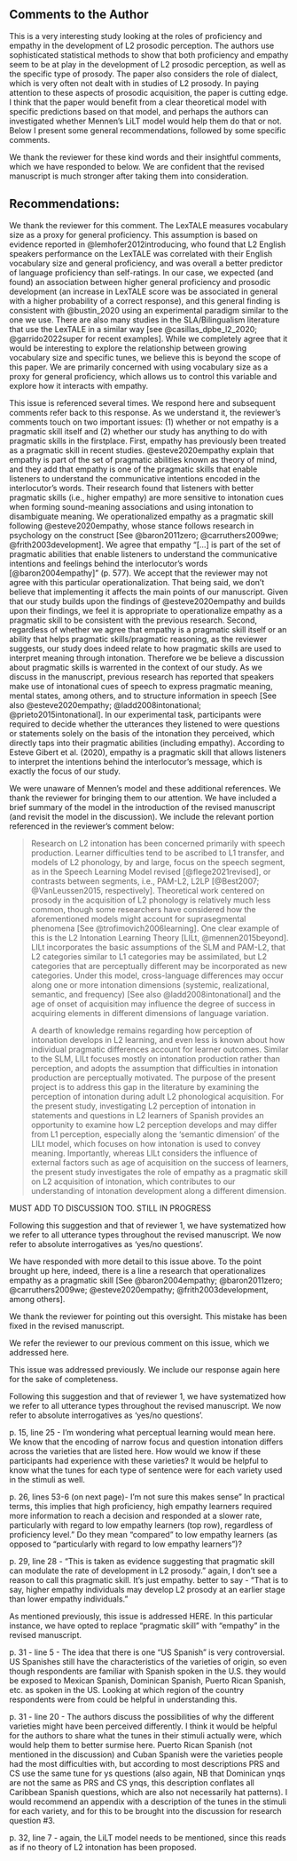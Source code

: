 ## Comments to the Author

\RC This is a very interesting study looking at the roles of proficiency and empathy in the development of L2 prosodic perception. The authors use sophisticated statistical methods to show that both proficiency and empathy seem to be at play in the development of L2 prosodic perception, as well as the specific type of prosody. The paper also considers the role of dialect, which is very often not dealt with in studies of L2 prosody. In paying attention to these aspects of prosodic acquisition, the paper is cutting edge. I think that the paper would benefit from a clear theoretical model with specific predictions based on that model, and perhaps the authors can investigated whether Mennen's LiLT model would help them do that or not. Below I present some general recommendations, followed by some specific comments. 

We thank the reviewer for these kind words and their insightful comments, which we have responded to below. 
We are confident that the revised manuscript is much stronger after taking them into consideration. 

\Done
\Easy




## Recommendations: 

\RC{I would like to see more discussion about proficiency which as I understand was really about vocabulary. What do the authors think the relationship between vocabulary size and prosodic comprehension is? It would be interesting to see more discussion of this in the paper, since the authors made a decision to measure “proficiency” in this way. Is it that learners might be acquiring more “things” overall? More words but also more tunes? This could be explored further.}

<!--
https://github.com/RAP-group/empathy_intonation_perc/issues/45
-->

We thank the reviewer for this comment. 
The LexTALE measures vocabulary size as a proxy for general proficiency. 
This assumption is based on evidence reported in @lemhofer2012introducing, who found that L2 English speakers performance on the LexTALE was correlated with their English vocabulary size and general proficiency, and was overall a better predictor of language proficiency than self-ratings.
In our case, we expected (and found) an association between higher general proficiency and prosodic development (an increase in LexTALE score was be associated in general with a higher probability of a correct response), and this general finding is consistent with @bustin_2020 using an experimental paradigm similar to the one we use.
There are also many studies in the SLA/Bilingualism literature that use the LexTALE in a similar way [see @casillas_dpbe_l2_2020; @garrido2022super for recent examples].
While we completely agree that it would be interesting to explore the relationship between growing vocabulary size and specific tunes, we believe this is beyond the scope of this paper. 
We are primarily concerned with using vocabulary size as a proxy for general proficiency, which allows us to control this variable and explore how it interacts with empathy. 

\Done
\Easy




\RC{As mentioned in the detailed comments, I don’t think it makes sense to conflate empathy and “pragmatic skills”. I know the authors claim that they are “operationalizing” empathy as pragmatic skills, but I don’t see a need to do this. While being highly empathetic might and probably does play a role in one’s pragmatic skills, I don’t think it makes sense to say they are the same thing. I think the authors can simply talk about empathy and leave it there, which is what they are doing in the analysis anyway.}

<!--
https://github.com/RAP-group/empathy_intonation_perc/issues/46
https://github.com/RAP-group/empathy_intonation_perc/issues/55
https://github.com/RAP-group/empathy_intonation_perc/issues/61
-->

This issue is referenced several times. 
We respond here and subsequent comments refer back to this response. 
As we understand it, the reviewer's comments touch on two important issues: (1) whether or not empathy is a pragmatic skill itself and (2) whether our study has anything to do with pragmatic skills in the firstplace. 
First, empathy has previously been treated as a pragmatic skill in recent studies. 
@esteve2020empathy explain that empathy is part of the set of pragmatic abilities known as theory of mind, and they add that empathy is one of the pragmatic skills that enable listeners to understand the communicative intentions encoded in the interlocutor's words. 
Their research found that listeners with better pragmatic skills (i.e., higher empathy) are more sensitive to intonation cues when forming sound-meaning associations and using intonation to disambiguate meaning. 
We operationalized empathy as a pragmatic skill following @esteve2020empathy, whose stance follows research in psychology on the construct [See @baron2011zero; @carruthers2009we; @frith2003development]. 
We agree that empathy "[...] is part of the set of pragmatic abilities that enable listeners to understand the communicative intentions and feelings behind the interlocutor’s words [@baron2004empathy]" (p. 577). 
We accept that the reviewer may not agree with this particular operationalization. 
That being said, we don't believe that implementing it affects the main points of our manuscript. 
Given that our study builds upon the findings of @esteve2020empathy and builds upon their findings, we feel it is appropriate to operationalize empathy as a pragmatic skill to be consistent with the previous research.
Second, regardless of whether we agree that empathy is a pragmatic skill itself or an ability that helps pragmatic skills/pragmatic reasoning, as the reviewer suggests, our study does indeed relate to how pragmatic skills are used to interpret meaning through intonation. 
Therefore we be believe a discussion about pragmatic skills is warrented in the context of our study. 
As we discuss in the manuscript, previous research has reported that speakers make use of intonational cues of speech to express pragmatic meaning, mental states, among others, and to structure information in speech [See also @esteve2020empathy; @ladd2008intonational; @prieto2015intonational]. 
In our experimental task, participants were required to decide whether the utterances they listened to were questions or statements solely on the basis of the intonation they perceived, which directly taps into their pragmatic abilities (including empathy). 
According to Esteve Gibert et al. (2020), empathy is a pragmatic skill that allows listeners to interpret the intentions behind the interlocutor's message, which is exactly the focus of our study.




\Done
\Easy





\RC{This is also mentioned in the more detailed comments, but I would like to see some sort of description of the tunes (at least the nuclear configurations) for each variety and sentence type. At the very least a very phonetic description would do (e.g. a rise to a high tone in the nuclear stressed vowel, followed by a fall to a low boundary tone). But I think this would make for a better discussion of the findings. This might also help the authors to make sense of the finding about wh-questions and the role of proficiency and empathy for those. Why wh-questions?}

\WorkInProgress
\Easy




\RC{While the paper points out the need for L2 models to account for levels further than the segment, the paper doesn’t make any suggestions about how to do so and does not mention the most recent proposal of a model for L2 intonation. Please check the following for the model more generally: 

Mennen, I. (2015). Beyond segments: Towards a L2 intonation learning theory. In E. Delais-Roussaire, M. Avanzi, \& S. Herment (Eds.), Prosody and language in contact (pp. 171–188). Heidelberg, Germany: Springer

And specifically for the case of Spanish:

Sánchez Alvarado, Covadonga. 2020. The production and perception of subject focus prosody in L2 Spanish. University of Massachusetts Amherst dissertation. 

Alvarado, Covadonga Sánchez and Armstrong, Meghan. "Prosodic Marking of Object Focus in L2 Spanish" Studies in Hispanic and Lusophone Linguistics, vol. 15, no. 1, 2022, pp. 211-250. <https://www.degruyter.com/document/doi/10.1515/shll-2022-2060/html>
}

We were unaware of Mennen's model and these additional references.
We thank the reviewer for bringing them to our attention. 
We have included a brief summary of the model in the introduction of the revised manuscript (and revisit the model in the discussion). 
We include the relevant portion referenced in the reviewer's comment below: 

> Research on L2 intonation has been concerned primarily with speech production. 
Learner difficulties tend to be ascribed to L1 transfer, and models of L2 phonology, by and large, focus on the speech segment, as in the Speech Learning Model revised [@flege2021revised], or contrasts between segments, i.e., PAM-L2, L2LP [@Best2007; @VanLeussen2015, respectively]. 
Theoretical work centered on prosody in the acquisition of L2 phonology is relatively much less common, though some researchers have considered how the aforementioned models might account for suprasegmental phenomena [See @trofimovich2006learning]. 
One clear example of this is the L2 Intonation Learning Theory [LILt, @mennen2015beyond]. 
LILt incorporates the basic assumptions of the SLM and PAM-L2, that L2 categories similar to L1 categories may be assimilated, but L2 categories that are perceptually different may be incorporated as new categories. 
Under this model, cross-language differences may occur along one or more intonation dimensions (systemic, realizational, semantic, and frequency) [See also @ladd2008intonational] and the age of onset of acquisition may influence the degree of success in acquiring elements in different dimensions of language variation. 
>
> A dearth of knowledge remains regarding how perception of intonation develops in L2 learning, and even less is known about how individual pragmatic differences account for learner outcomes. 
Similar to the SLM, LILt focuses mostly on intonation production rather than perception, and adopts the assumption that difficulties in intonation production are perceptually motivated. 
The purpose of the present project is to address this gap in the literature by examining the perception of intonation during adult L2 phonological acquisition. 
For the present study, investigating L2 perception of intonation in statements and questions in L2 learners of Spanish provides an opportunity to examine how L2 perception develops and may differ from L1 perception, especially along the 'semantic dimension' of the LILt model, which focuses on how intonation is used to convey meaning. 
Importantly, whereas LILt considers the influence of external factors such as age of acquisition on the success of learners, the present study investigates the role of empathy as a pragmatic skill on L2 acquisition of intonation, which contributes to our understanding of intonation development along a different dimension.

<!--
The L2 Intonation Learning Theory (LILt) (Mennen, 2015) is the first model to account for L2 acquisition of intonation specifically. LILt (Mennen, 2015) serves as a tool to assess differences and similarities in intonation across languages and to predict the relative difficulty that L2 learners may experience during the process of acquisition of L2 intonation. The model implements the dimensions of language variation proposed by Ladd (1996) and claims that differences in intonation across languages can occur along four intonation dimensions. Understanding intonation differences across the four dimensions allows us to identify the possible challenges that learners may face during L2 acquisition.

First, the ‘systemic dimension’ encompasses differences in the inventory and distribution of categorical phonological elements. For example, the tonal sequence L*HL% is observed in the English of Belfast and Glasgow but not in American English (Ladd, 1996); and in languages like Greek, phrasal accents can be realized even in unstressed syllables to express focus in yes/no questions (Arvaniti et al., 2006), but not in other languages. Second, the ‘realisational dimension’ refers to the different ways in which the categorical elements are realized phonetically. For example, the alignment of pre-nuclear rises happens earlier in English than in German (Atterer and Ladd, 2004). Third, the ‘semantic dimension’ accounts for how categorical elements are used to signal intonation function and meaning. For example, languages mark interrogativity differently. In Greek, falling intonation is used for yes/no questions whereas most varieties of English use rising intonation (Arvaniti et al., 2006). Fourth, the ‘frequency dimension’ focuses on the frequency of use of each categorical element. For example, rises are observed much more frequently in Belfast English than in London or Cambridge English (Grabe, 2004).

LILt (Mennen, 2015) incorporates the basic assumptions of the Speech Learning Model (SLM) (Flege, 1995) and the Perceptual Assimilation Model of L2 speech learning (PAM-L2) (Best and Tyler, 2007). Some of the main assumptions of the LILt model are that L2 categories that are similar to L1 categories may be assimilated, but L2 categories that are perceptually different may be incorporated as new categories; that cross-language differences may occur along one or more intonation dimensions; and that age of onset of acquisition may influence the degree of success in acquiring elements in different dimensions. In addition, the model also highlights that fine-grained phonetic detail is important for acquisition of intonation; that adults can acquire L2 intonation that is within the norms of the intonation of native speakers; and that although transfer occurs at early stages of L2 acquisition, L2 learners improve in some dimensions of intonation over time.

While LILt (Mennen, 2015) focuses mostly on intonation production rather than perception, the model adopts the assumption that many difficulties in intonation production may be perceptually motivated, following the SLM (Flege, 1995) and PAM-L2 (Best and Tyler, 2007). For the present study, investigating L2 perception of intonation in statements and questions in L2 learners of Spanish provides an opportunity to examine how L2 perception develops and may differ from L1 perception especially along the ‘semantic dimension’ of the LILt model (Mennen, 2015), which focuses on how intonation is used to convey meaning. Importantly, whereas LILt considers the influence of external factors such as age of acquisition on the success of learners, the present study investigates the role of empathy as a pragmatic skill on L2 acquisition of intonation, which contributes to the understanding of intonation development along different dimensions.

-->

MUST ADD TO DISCUSSION TOO. STILL IN PROGRESS

\WorkInProgress
\Easy




\RC{p. 3, line 23-29 - Please also include literature on information structure (focus, givenness, etc.) as well as speaker belief states
}

\WorkInProgress
\Easy




\RC{p. 4, 47-50 - I think it could be useful to include some concrete examples of the various meanings here, to demonstrate the plethora of meanings that can arise
}

\WorkInProgress
\Easy




\RC{p. 5, 23-29 - Also reference the discussion regarding the instruction of prosody in Durwing \& Monroe 2015
}

\WorkInProgress
\Easy




\RC{p. 6,paragraph beginning on line 47 - there should be some mention of Mennen’s LiLT (L2 intonational learning theory) model of L2 intonation and the recent work using this model
}

\WorkInProgress
\Easy




\RC{p. 6 line 39 - both Caribbean Spanish and Argentine (porteño?) Spanish use final f0 falls for yes-no questions (absolute interrogatives), I’m not sure this description actually captures the differences. Also, there are differences in the actual falls in different Caribbean Spanishes. Varieties of DR Spanish use what is best described as H+L* L% while Puerto Rican Spanish uses ¡H* L%. I think Hualde & Prieto also shows that question falls are actually rather common in Spanish, even if their pragmatic meanings are more restricted. 
}

\WorkInProgress
\Easy




\RC{The author(s)might consider using the term polar or yes/no questions throughout, since these terms are more accessible outside the Hispanic Linguistics lit, which tends to use “absolute interrogatives”.}

<!--
https://github.com/RAP-group/empathy_intonation_perc/issues/54
-->

Following this suggestion and that of reviewer 1, we have systematized how we refer to all utterance types throughout the revised manuscript. 
We now refer to absolute interrogatives as 'yes/no questions'. 

\Done
\Easy




\RC{p. 9 line 4 - has empathy been “operationalized as pragmatic skill” in the past? Is it really possible to say that they are the same thing, vs. one leading to the other? 
}

<!--
https://github.com/RAP-group/empathy_intonation_perc/issues/55
-->

We have responded with more detail to this issue above. 
To the point brought up here, indeed, there is a line a research that operationalizes empathy as a pragmatic skill [See @baron2004empathy; @baron2011zero; @carruthers2009we; @esteve2020empathy; @frith2003development, among others].

\Done
\Easy




\RC{p. 10 - line 45 - perceptional—> perceptual??}

<!--
https://github.com/RAP-group/empathy_intonation_perc/issues/56
-->

We thank the reviewer for pointing out this oversight. 
This mistake has been fixed in the revised manuscript. 

\Done
\Easy




\RC{research question 2 - Again, it’s hard for me to buy empathy AS a pragmatic skill itself. I would say it’s an ability that could be helpful for pragmatic skills/pragmatic reasoning. But not the same thing. If the authors disagree I’d like to see this justified more. Given what the study does, I’m not sure you have to say anything about pragmatic skills at all, you can just call it empathy.}

<!--
https://github.com/RAP-group/empathy_intonation_perc/issues/57
-->

We refer the reviewer to our previous comment on this issue, which we addressed here.

\Done
\Easy




\RC{p. 11, line 8, again, why not just call them yes-no questions?}

This issue was addressed previously. 
We include our response again here for the sake of completeness. 

Following this suggestion and that of reviewer 1, we have systematized how we refer to all utterance types throughout the revised manuscript. 
We now refer to absolute interrogatives as 'yes/no questions'. 

\Done
\Easy

\RC p. 15, line 25 - I’m wondering what perceptual learning would mean here. We know that the encoding of narrow focus and question intonation differs across the varieties that are listed here. How would we know if these participants had experience with these varieties? It would be helpful to know what the tunes for each type of sentence were for each variety used in the stimuli as well. 

\WorkInProgress
\Easy

\RC p. 26, lines 53-6 (on next page)- I’m not sure this makes sense” In practical terms, this implies that high proficiency, high empathy learners required more information to reach a decision and responded at a slower rate, particularly with regard to low empathy learners (top row), regardless of proficiency level.”
Do they mean “compared” to low empathy learners (as opposed to “particularly with regard to low empathy learners”)?

\WorkInProgress
\Easy

\RC p. 29, line 28 - "This is taken as evidence suggesting that pragmatic skill can modulate the rate of development in L2 prosody.” again, I don’t see a reason to call this pragmatic skill. It’s just empathy. better to say - "That is to say, higher empathy individuals may develop L2 prosody at an earlier stage than lower empathy individuals.”

<!--
https://github.com/RAP-group/empathy_intonation_perc/issues/61
-->

As mentioned previously, this issue is addressed HERE. 
In this particular instance, we have opted to replace "pragmatic skill" with "empathy" in the revised manuscript. 
\Done
\Easy




\RC p. 31 - line 5 - The idea that there is one “US Spanish” is very controversial. US Spanishes still have the characteristics of the varieties of origin, so even though respondents are familiar with Spanish spoken in the U.S. they would be exposed to Mexican Spanish, Dominican Spanish, Puerto Rican Spanish, etc. as spoken in the US. Looking at which region of the country respondents were from could be helpful in understanding this. 

\WorkInProgress
\Easy

\RC p. 31 - line 20 - The authors discuss the possibilities of why the different varieties might have been perceived differently. I think it would be helpful for the authors to share what the tunes in their stimuli actually were, which would help them to better surmise here.  Puerto Rican Spanish (not mentioned in the discussion) and Cuban Spanish were the varieties people had the most difficulties with, but according to most descriptions PRS and CS use the same tune for ys questions (also again, NB that Dominican ynqs are not the same as PRS and CS ynqs, this description conflates all Caribbean Spanish questions, which are also not necessarily hat patterns). I would recommend an appendix with a description of the tunes in the stimuli for each variety, and for this to be brought into the discussion for research question #3.

\WorkInProgress
\Easy

\RC p. 32, line 7 - again, the LiLT model needs to be mentioned, since this reads as if no theory of L2 intonation has been proposed. 

\WorkInProgress
\Easy

